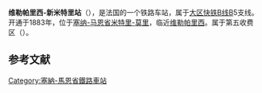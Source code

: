 {{Infobox station
| name          =<!-- 注释出：[[File:RATP.svg|32x32px]] -->维勒帕里西-新米特里站<br>{{lang|fr|Gare de Villeparisis - Mitry-le-Neuf}} 
| type          = [[法国铁路|法国铁路]]
| image = Gare de Villeparisis - Mitry-le-Neuf 05.jpg
|image_caption = 车站内部
| address       = {{FRA}}[[塞纳-马恩省|塞纳-马恩省]][[米特里-莫里|米特里-莫里]]
| latd          = 48
| latm          = 57
| lats          = 11
| latNS         = N
| longd         = 2
| longm         = 36
| longs         = 10
| longEW        = E
| operator = <!-- 注释出：[[File:RATP.svg|32x32px]] -->
| coordinates_display = yes
| iso_region    = FR
| line          = 
* [[大区快铁B线|大区快铁B线]]
| platform      = 3
| tracks        = 4
| elevation = 
| opened        = 1883年
| rebuilt =
| status = 使用中
| closed        = 
| passengers= 3,531,600
| pass_year= 2014年<ref>[https://ressources.data.sncf.com/explore/dataset/frequentation-gares/?q=Villeparisis Fréquentation en gares en 2014 – Villeparisis - Mitry-le-Neuf]</ref><ref>[https://ressources.data.sncf.com SNCF Open Data] Traitement du 26 avril 2016 (onglet Informations).</ref>
| station_type = 客运车站
| connections = 
* [[RATP公交路网|巴黎城市公共交通]]
* [[file:Paris_Noctilien_logo.svg|51x51px]]
| route_map =
| map_locator   = 
| note =
}}

'''维勒帕里西-新米特里站'''（{{lang-fr|Gare de Villeparisis - Mitry-le-Neuf}}），是法国的一个铁路车站，属于[[大区快铁B线|大区快铁B线]]B5支线。开通于1883年，位于[[塞纳-马恩省|塞纳-马恩省]][[米特里-莫里|米特里-莫里]]，临近[[维勒帕里西|维勒帕里西]]。属于第五收费区（{{lang-fr|Zone 5}}）。

== 参考文献 ==
{{Reflist}}

{{RER B}}
[[Category:塞納-馬恩省鐵路車站|Category:塞納-馬恩省鐵路車站]]